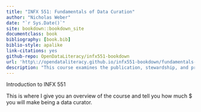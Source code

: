 ```yaml
--- 
title: "INFX 551: Fundamentals of Data Curation"
author: "Nicholas Weber"
date: "`r Sys.Date()`"
site: bookdown::bookdown_site
documentclass: book
bibliography: [book.bib]
biblio-style: apalike
link-citations: yes
github-repo: OpenDataLiteracy/infx551-bookdown
url: 'http\://opendataliteracy.github.io/infx551-bookdown/fundamentals-data-curation'
description: "This course examines the publication, stewardship, and preservation of digital data."
---
```


Introduction to INFX 551

This is where I give you an overview of the course and tell you how much $ you will make being a data curator.
